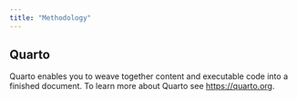 ```yaml
---
title: "Methodology"
---
```


## Quarto

Quarto enables you to weave together content and executable code into a finished document. To learn more about Quarto see <https://quarto.org>.
